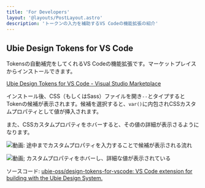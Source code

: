 ```yaml
---
title: 'For Developers'
layout: '@layouts/PostLayout.astro'
description: 'トークンの入力を補助するVS Codeの機能拡張の紹介'
---
```


## Ubie Design Tokens for VS Code

Tokensの自動補完をしてくれるVS Codeの機能拡張です。マーケットプレイスからインストールできます。

[Ubie Design Tokens for VS Code - Visual Studio Marketplace](https://marketplace.visualstudio.com/items?itemName=Ubie.ubie-design-tokens-for-vscode)

インストール後、CSS（もしくはSass）ファイルを開き`--`とタイプするとTokenの候補が表示されます。候補を選択すると、`var()`に内包されCSSカスタムプロパティとして値が挿入されます。

また、CSSカスタムプロパティをホバーすると、その値の詳細が表示さるようになります。

![動画: 途中までカスタムプロパティを入力することで候補が表示される流れ](/assets/images/vscode-plugin-screenshot-autocomplete.gif)

![動画; カスタムプロパティをホバーし、詳細な値が表示されている](/assets/images/vscode-plugin-screenshot-hover.gif)

ソースコード: [ubie-oss/design-tokens-for-vscode: VS Code extension for building with the Ubie Design System.](https://github.com/ubie-oss/design-tokens-for-vscode)
